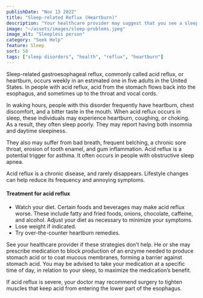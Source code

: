 ```yaml
---
publishDate: "Nov 13 2022"
title: "Sleep-related Reflux (Heartburn)"
description: "Your healthcare provider may suggest that you see a sleep specialist, and refer you to a sleep center in your area."
image: "~/assets/images/sleep-problems.jpeg"
image_alt: "Sleepless person"
category: "Seek Help"
feature: Sleep
sort: 50
tags: ["sleep disorders", "health", "reflux", "heartburn"]
---
```


Sleep-related gastroesophageal reflux, commonly called acid reflux, or heartburn, occurs weekly in an estimated one in five adults in the United States. In people with acid reflux, acid from the stomach flows back into the esophagus, and sometimes up to the throat and vocal cords.

In waking hours, people with this disorder frequently have heartburn, chest discomfort, and a bitter taste in the mouth. When acid reflux occurs in sleep, these individuals may experience heartburn, coughing, or choking. As a result, they often sleep poorly. They may report having both insomnia and daytime sleepiness.

They also may suffer from bad breath, frequent belching, a chronic sore throat, erosion of tooth enamel, and gum inflammation. Acid reflux is a potential trigger for asthma. It often occurs in people with obstructive sleep apnea.

Acid reflux is a chronic disease, and rarely disappears. Lifestyle changes can help reduce its frequency and annoying symptoms.

#### Treatment for acid reflux

- Watch your diet. Certain foods and beverages may make acid reflux worse. These include fatty and fried foods, onions, chocolate, caffeine, and alcohol. Adjust your diet as necessary to minimize your symptoms.
- Lose weight if indicated.
- Try over-the-counter heartburn remedies.

See your healthcare provider if these strategies don’t help. He or she may prescribe medication to block production of an enzyme needed to produce stomach acid or to coat mucous membranes, forming a barrier against stomach acid. You may be advised to take your medication at a specific time of day, in relation to your sleep, to maximize the medication’s benefit.

If acid reflux is severe, your doctor may recommend surgery to tighten muscles that keep acid from entering the lower part of the esophagus.